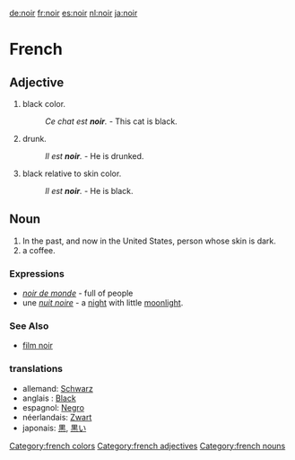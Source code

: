 [[de:noir]] [[fr:noir]] [[es:noir]] [[nl:noir]] [[ja:noir]] 


[[Category:french colors]]
[[Category:french adjectives]]
[[Category:french nouns]]

=French=

==Adjective==

#black color.
#: ''Ce chat est '''noir'''.'' - This cat is black.
# drunk.
#:''Il est '''noir'''.'' - He is drunked.
# black relative to skin color.
#:''Il est '''noir'''.'' - He is black.

==Noun==
# In the past, and now in the United States, person whose skin is dark.<!--Which "United States"? I've never heard this in the USA-->
# a coffee.

===Expressions===
* ''[[noir de monde]]'' - full of people
* une  ''[[nuit noire]]'' - a [[night]] with little [[moonlight]].

===See Also===

*[[film noir]]

<!-- I don't know what this is for, but it doesn't seem to work<div style="height:1cm;background-color:#000000;margin-left:2cm;margin-right:2cm"> </div> -->



===translations===

*allemand: [[Schwarz]] 
*anglais : [[Black]]
*espagnol:  [[Negro]]
*néerlandais: [[Zwart]]
*japonais: [[黒]], [[黒い]]
